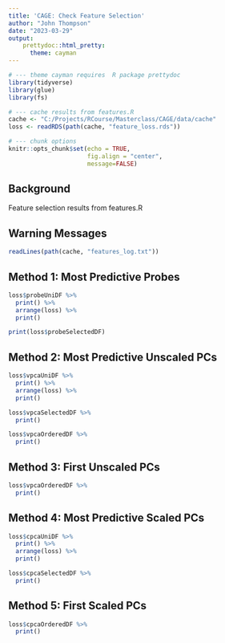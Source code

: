 ```yaml
---
title: 'CAGE: Check Feature Selection'
author: "John Thompson"
date: "2023-03-29"
output: 
    prettydoc::html_pretty:
      theme: cayman
---
```


```r
# --- theme cayman requires  R package prettydoc
library(tidyverse)
library(glue)
library(fs)

# --- cache results from features.R
cache <- "C:/Projects/RCourse/Masterclass/CAGE/data/cache"
loss <- readRDS(path(cache, "feature_loss.rds")) 

# --- chunk options
knitr::opts_chunk$set(echo = TRUE, 
                      fig.align = "center",
                      message=FALSE)
```

## Background

Feature selection results from features.R

## Warning Messages

```r
readLines(path(cache, "features_log.txt"))
```

## Method 1: Most Predictive Probes

```r
loss$probeUniDF %>%
  print() %>%
  arrange(loss) %>%
  print()
```

```r
print(loss$probeSelectedDF)
```


## Method 2: Most Predictive Unscaled PCs

```r
loss$vpcaUniDF %>%
  print() %>%
  arrange(loss) %>%
  print()

loss$vpcaSelectedDF %>%
  print()
```

```r
loss$vpcaOrderedDF %>%
  print()
```

## Method 3: First Unscaled PCs

```r
loss$vpcaOrderedDF %>%
  print()
```

## Method 4: Most Predictive Scaled PCs

```r
loss$cpcaUniDF %>%
  print() %>%
  arrange(loss) %>%
  print()

loss$cpcaSelectedDF %>%
  print()
```

## Method 5: First Scaled PCs

```r
loss$cpcaOrderedDF %>%
  print()
```

